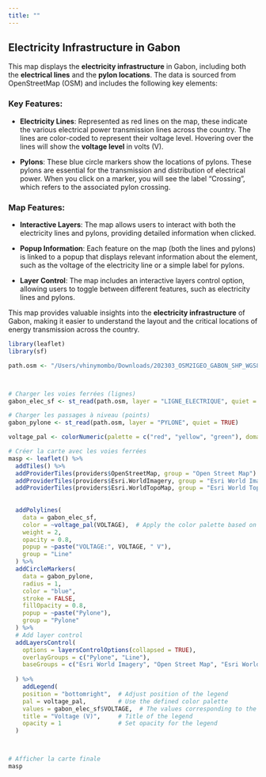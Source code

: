 ```yaml
---
title: ""
---
```


## Electricity Infrastructure in Gabon

This map displays the **electricity infrastructure** in Gabon, including both the **electrical lines** and the **pylon locations**. The data is sourced from OpenStreetMap (OSM) and includes the following key elements:

### Key Features:

-   **Electricity Lines**: Represented as red lines on the map, these indicate the various electrical power transmission lines across the country. The lines are color-coded to represent their voltage level. Hovering over the lines will show the **voltage level** in volts (V).

-   **Pylons**: These blue circle markers show the locations of pylons. These pylons are essential for the transmission and distribution of electrical power. When you click on a marker, you will see the label "Crossing", which refers to the associated pylon crossing.

### Map Features:

-   **Interactive Layers**: The map allows users to interact with both the electricity lines and pylons, providing detailed information when clicked.

-   **Popup Information**: Each feature on the map (both the lines and pylons) is linked to a popup that displays relevant information about the element, such as the voltage of the electricity line or a simple label for pylons.

-   **Layer Control**: The map includes an interactive layers control option, allowing users to toggle between different features, such as electricity lines and pylons.

This map provides valuable insights into the **electricity infrastructure** of Gabon, making it easier to understand the layout and the critical locations of energy transmission across the country.

```r
library(leaflet)
library(sf)

path.osm <- "/Users/vhinymombo/Downloads/202303_OSM2IGEO_GABON_SHP_WGS84_4326/C_OSM_TRANSPORT_ENERGIE/"



# Charger les voies ferrées (lignes)
gabon_elec_sf <- st_read(path.osm, layer = "LIGNE_ELECTRIQUE", quiet = TRUE)

# Charger les passages à niveau (points)
gabon_pylone <- st_read(path.osm, layer = "PYLONE", quiet = TRUE)

voltage_pal <- colorNumeric(palette = c("red", "yellow", "green"), domain = gabon_elec_sf$VOLTAGE)

# Créer la carte avec les voies ferrées
masp <- leaflet() %>%
  addTiles() %>%
  addProviderTiles(providers$OpenStreetMap, group = "Open Street Map") %>% 
  addProviderTiles(providers$Esri.WorldImagery, group = "Esri World Imagery") %>% 
  addProviderTiles(providers$Esri.WorldTopoMap, group = "Esri World Topography") %>% 
  
  
  addPolylines(
    data = gabon_elec_sf,
    color = ~voltage_pal(VOLTAGE),  # Apply the color palette based on VOLTAGE
    weight = 2,
    opacity = 0.8,
    popup = ~paste("VOLTAGE:", VOLTAGE, " V"),
    group = "Line"
  ) %>%
  addCircleMarkers(
    data = gabon_pylone,
    radius = 1,
    color = "blue",
    stroke = FALSE,
    fillOpacity = 0.8,
    popup = ~paste("Pylone"),
    group = "Pylone"
  ) %>%
  # Add layer control
  addLayersControl(
    options = layersControlOptions(collapsed = TRUE),
    overlayGroups = c("Pylone", "Line"),
    baseGroups = c("Esri World Imagery", "Open Street Map", "Esri World Topography"), # Tile providers
    
  ) %>%
    addLegend(
    position = "bottomright",  # Adjust position of the legend
    pal = voltage_pal,         # Use the defined color palette
    values = gabon_elec_sf$VOLTAGE,  # The values corresponding to the palette
    title = "Voltage (V)",     # Title of the legend
    opacity = 1                # Set opacity for the legend
  )



# Afficher la carte finale
masp

```

```r

```

